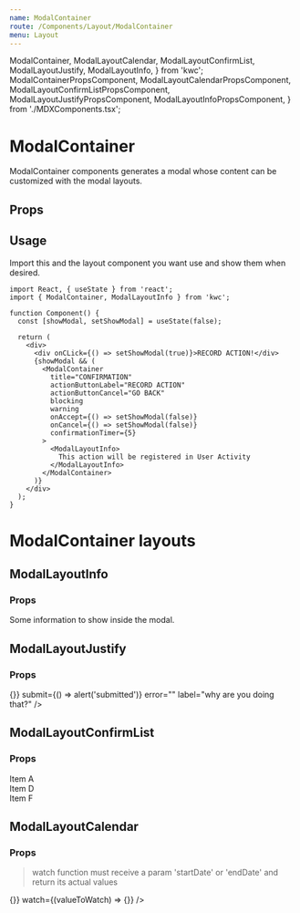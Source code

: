 ```yaml
---
name: ModalContainer
route: /Components/Layout/ModalContainer
menu: Layout
---
```


  ModalContainer,
  ModalLayoutCalendar,
  ModalLayoutConfirmList,
  ModalLayoutJustify,
  ModalLayoutInfo,
} from 'kwc';
  ModalContainerPropsComponent,
  ModalLayoutCalendarPropsComponent,
  ModalLayoutConfirmListPropsComponent,
  ModalLayoutJustifyPropsComponent,
  ModalLayoutInfoPropsComponent,
} from './MDXComponents.tsx';

# ModalContainer

ModalContainer components generates a modal whose content can be customized with the modal layouts.

## Props

<Props of={ModalContainerPropsComponent} />

## Usage

Import this and the layout component you want use and show them when desired.

```tsx
import React, { useState } from 'react';
import { ModalContainer, ModalLayoutInfo } from 'kwc';

function Component() {
  const [showModal, setShowModal] = useState(false);

  return (
    <div>
      <div onCLick={() => setShowModal(true)}>RECORD ACTION!</div>
      {showModal && (
        <ModalContainer
          title="CONFIRMATION"
          actionButtonLabel="RECORD ACTION"
          actionButtonCancel="GO BACK"
          blocking
          warning
          onAccept={() => setShowModal(false)}
          onCancel={() => setShowModal(false)}
          confirmationTimer={5}
        >
          <ModalLayoutInfo>
            This action will be registered in User Activity
          </ModalLayoutInfo>
        </ModalContainer>
      )}
    </div>
  );
}
```

# ModalContainer layouts

## ModalLayoutInfo

### Props

<Props of={ModalLayoutInfoPropsComponent} />

<Playground>
  <ModalLayoutInfo>Some information to show inside the modal.</ModalLayoutInfo>
</Playground>

## ModalLayoutJustify

### Props

<Props of={ModalLayoutJustifyPropsComponent} />

<Playground>
  <div style={{ width: '360px' }}>
    <ModalLayoutJustify
      onUpdate={() => {}}
      submit={() => alert('submitted')}
      error=""
      label="why are you doing that?"
    />
  </div>
</Playground>

## ModalLayoutConfirmList

### Props

<Props of={ModalLayoutConfirmListPropsComponent} />

<Playground>
  <ModalLayoutConfirmList
    message="Selected items"
    confirmMessage="Are you sure you want to perform the action?"
  >
    <div>Item A</div>
    <div>Item D</div>
    <div>Item F</div>
  </ModalLayoutConfirmList>
</Playground>

## ModalLayoutCalendar

### Props

<Props of={ModalLayoutCalendarPropsComponent} />

> watch function must receive a param 'startDate' or 'endDate' and return its actual values

<Playground>
  <div style={{ width: '100%', height: '600px' }}>
    <ModalLayoutCalendar setValue={() => {}} watch={(valueToWatch) => {}} />
  </div>
</Playground>
